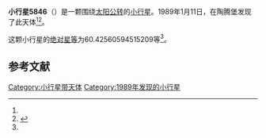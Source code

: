 {{Infobox planet
| bgcolour = #FFFFC0
| name = 5846 Hessen
| symbol = 
| image = 
| caption = 
| discovery = yes
| discovery_ref = 
| discoverer = {{link-en|佛蒙特·伯根|Freimut Börngen}}
| discovery_site = [[陶腾堡|陶腾堡]] 
| discovered = 1989年1月11日
| designations = yes
| mp_name = 
| named_after = 
| alt_names = 1989 AW6/ 1976 UR7
| mp_category = [[主带小行星|主带小行星]]
| orbit_ref = <ref name="a">[http://ssd.jpl.nasa.gov/sbdb.cgi?sstr=5846 5846 Hessen] {{Wayback|url=http://ssd.jpl.nasa.gov/sbdb.cgi?sstr=5846 |date=20210717072222 }}，小行星數據庫瀏覽器（JPL Small-Body Database Browser）－[[美国国家航空航天局|美国国家航空航天局]]喷气推进实验室</ref>
| epoch = 2456400.5 (2013年4月18日更新)
| aphelion = {{convert|2.770489848440563|AU|km|3|abbr=on|lk=out}}
| perihelion = {{convert|2.101299162576132|AU|km|3|abbr=on}}
| semimajor = {{convert|2.435894505508347|AU|km|3|abbr=on}}
| eccentricity = 0.137360359
| period = 1388.628712 [[日|日]]<br />3.8[[儒略年|儒略年]]
| avg_speed = 
| inclination = 1.570263311397586
| asc_node = 58.18919170653066
| mean_anomaly = 
| arg_peri = 60.42560594515209
| satellites = 
| physical_characteristics = yes
| dimensions = 
| mass = 
| density = 
| surface_grav = 
| escape_velocity = 
| sidereal_day = 
| axial_tilt = 
| pole_ecliptic_lat = 
| pole_ecliptic_lon = 
| albedo = 
| temperatures= 
| temp_name1 = 
| mean_temp_1 = 
| max_temp_1 = 
| temp_name2 = 
| max_temp_2 = 
| spectral_type = 
| abs_magnitude = 60.42560594515209
}}

'''小行星5846'''（{{lang-en|5846 Hessen}}）是一颗围绕[[太阳|太阳]][[公转|公转]]的[[小行星|小行星]]。1989年1月11日，{{link-en|佛蒙特·伯根|Freimut Börngen}}在陶腾堡发现了此天体<ref name="a" /><ref>{{cite news|title=小行星列表|url=http://cfa-www.harvard.edu/iau/lists/NumberedMPs.txt|accessdate=2013-07-08|newspaper=哈佛大学|archive-date=2008-05-17|archive-url=https://web.archive.org/web/20080517010638/http://cfa-www.harvard.edu/iau/lists/NumberedMPs.txt|dead-url=no}}</ref>。

这颗小行星的[[绝对星等|绝对星等]]为60.42560594515209等<ref name="a" />。

==参考文献==
{{reflist}}
{{Minor Planet Number|[[小行星5845|小行星5845]]|[[小行星5847|小行星5847]]}}

{{小天体}}

[[Category:小行星带天体|Category:小行星带天体]]
[[Category:1989年发现的小行星|Category:1989年发现的小行星]]

{{asteroid-stub}}